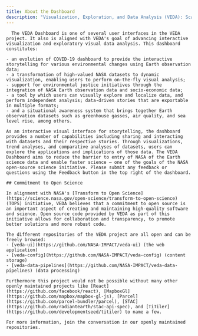 ```yaml
---
title: About the Dashboard
description: "Visualization, Exploration, and Data Analysis (VEDA): Scalable and Interactive System for Science Data."
---
```


<Block>
  <Prose>

      The VEDA Dashboard is one of several user interfaces in the VEDA project. It also is aligned with VEDA's goal of advancing interactive visualization and exploratory visual data analysis. This dashboard constitutes:

    - an evolution of COVID-19 dashboard to provide the interactive storytelling for various environmental changes using Earth observation data;
    - a transformation of high-valued NASA datasets to dynamic visualization, enabling users to perform on-the-fly visual analysis;
    - support for environmental justice initiatives through the integration of NASA Earth observation data and socio-economic data;
    - a tool by which users can visually explore and localize data, and perform independent analysis; data-driven stories that are exportable in multiple formats;
    - and a situational awareness system that brings together Earth observation datasets such as greenhouse gasses, air quality, and sea level rise, among others.

    As an interactive visual interface for storytelling, the dashboard provides a number of capabilities including sharing and interacting with datasets and their respective stories. Through visualizations, trend analyses, and comparative analyses of datasets, users can explore the applications and implications of those data. The VEDA Dashboard aims to reduce the barrier to entry of NASA of the Earth science data and enable faster science – one of the goals of the NASA open-source science initiative. Please submit any feedback or questions using the Feedback button in the top right of the dashboard.

    ## Commitment to Open Science

    In alignment with NASA's [Transform to Open Science](https://science.nasa.gov/open-science/transform-to-open-science) (TOPS) initiative, VEDA believes that a commitment to open source is an important aspect of creating and maintaining high-quality software and science. Open source code provided by VEDA as part of this initiative allows for collaboration and transparency, to promote better solutions and more robust code.

    The different repositories of the VEDA project are all open and can be freely browsed:
    - [veda-ui](https://github.com/NASA-IMPACT/veda-ui) (the web application)
    - [veda-config](https://github.com/NASA-IMPACT/veda-config) (content storage)
    - [veda-data-pipelines](https://github.com/NASA-IMPACT/veda-data-pipelines) (data processing)
    
    Furthermore this project would not be possible without many other openly maintained projects like [React](https://github.com/facebook/react), [MapboxGl](https://github.com/mapbox/mapbox-gl-js), [Parcel](https://github.com/parcel-bundler/parcel), [STAC](https://github.com/radiantearth/stac-api-spec), and [TiTiler](https://github.com/developmentseed/titiler) to name a few.

    For more information, join the conversation in our openly maintained repositories.

  </Prose>
</Block>
